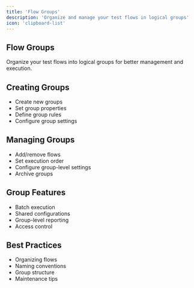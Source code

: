 ```yaml
---
title: 'Flow Groups'
description: 'Organize and manage your test flows in logical groups'
icon: 'clipboard-list'
---
```


## Flow Groups

Organize your test flows into logical groups for better management and execution.

## Creating Groups

- Create new groups
- Set group properties
- Define group rules
- Configure group settings

## Managing Groups

- Add/remove flows
- Set execution order
- Configure group-level settings
- Archive groups

## Group Features

- Batch execution
- Shared configurations
- Group-level reporting
- Access control

## Best Practices

- Organizing flows
- Naming conventions
- Group structure
- Maintenance tips 